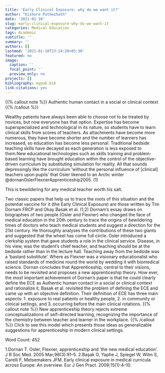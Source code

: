 ```yaml
---
title: 'Early Clinical Exposure: why do we want it?'
author: "Kishore Puthezhath"
date: '2021-01-10'
slug: early-clinical-exposure-why-do-we-want-it
categories: Medical Education
tags: Academic
subtitle: ''
summary: ''
authors: []
lastmod: '2021-01-10T23:14:20+05:30'
featured: no
image:
  caption: ''
  focal_point: ''
  preview_only: no
projects: []
bibliography: mypub.bib
link-citations: yes
---
```

{{% callout note %}}
Authentic human contact in a social or clinical context
{{% /callout %}}

Wealthy patients have always been able to choose not to be treated by novices, but now everyone has that option. Expertise has become superspecialized and technological in its nature, so students have to learn clinical skills from scores of teachers. As attachments have become more numerous, they have become shorter and the number of learners has increased, so education has become less personal. Traditional bedside teaching skills have decayed as each generation is less exposed to them.New educational technologies such as skills training and problem-based learning have brought education within the control of the objective-driven curriculum by substituting simulation for reality. All that sounds depressingly like the curriculum ‘without the personal influence of [clinical] teachers upon pupils’ that Osler likened to an Arctic winter @dornanOslerFlexnerApprenticeship2005. (1)

This is bewildering for any medical teacher worth his salt.

Two classic papers that help us to trace the roots of this situation and the potential vaccine for it (the Early Clinical Exposure) are those written by Tim Dornam FRCP and Okay Basak et al. (1,2) Dornam’s essay draws on biographies of two people (Osler and Flexner) who changed the face of medical education in the 20th century to trace the origins of bewildering times of doctors who teach medical students and suggest a direction for the 21st century. He thoroughly analyses the contributions of these two giants and suggested that the wheel has come full circle. Osler introduced a clerkship system that gave students a role in the clinical service. Disease, in his view, was the student’s chief teacher, and teaching should be at the bedside rather than in the lecture hall. Teaching away from the bedside was a ‘bastard substitute’. Where as Flexner was a visionary educationalist who raised standards of medicine round the world by wedding it with biomedical science. Dornan concludes that Apprenticeship, central to their visions, needs to be revisited and proposes a new apprenticeship theory. How ever, the most important achievement of Dornan’s paper is that he could clearly define the ECE as Authentic human contact in a social or clinical context and rationalize it. Basak et al. revisited the problem of defining the ECE and came up with an objective definition. Their definition of ECE has three main aspects: 1. exposure to real patients or healthy people, 2. in community or clinical settings, and 3. occurring before the main clinical rotations.
{{% callout note %}}
New apprenticeship theory rejects extreme conceptualizations of self-directed learning, recognizing the importance of the chemistry between teacher and learner in the workplace.
{{% /callout %}}
Click to see this model which presents those ideas as generalizable suggestions for apprenticeship in modern clinical settings.

Word Count: 452

1.Dornan T. Osler, Flexner, apprenticeship and ’the new medical education’. J R Soc Med. 2005 Mar;98(3):91–5.
2.Başak O, Yaphe J, Spiegel W, Wilm S, Carelli F, Metsemakers JFM. Early clinical exposure in medical curricula across Europe: An overview. Eur J Gen Pract. 2009;15(1):4–10.
